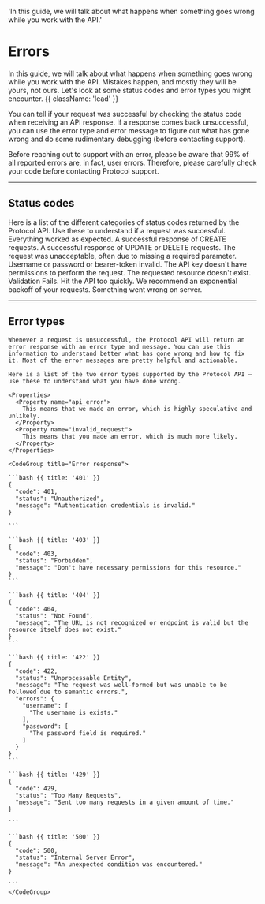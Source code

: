   'In this guide, we will talk about what happens when something goes wrong while you work with the API.'

# Errors

In this guide, we will talk about what happens when something goes wrong while you work with the API. Mistakes happen, and mostly they will be yours, not ours. Let's look at some status codes and error types you might encounter. {{ className: 'lead' }}

You can tell if your request was successful by checking the status code when receiving an API response. If a response comes back unsuccessful, you can use the error type and error message to figure out what has gone wrong and do some rudimentary debugging (before contacting support).

<Note>
  Before reaching out to support with an error, please be aware that 99% of all
  reported errors are, in fact, user errors. Therefore, please carefully check
  your code before contacting Protocol support.
</Note>

---

## Status codes

<Row>
  <Col>
    Here is a list of the different categories of status codes returned by the
    Protocol API. Use these to understand if a request was successful.
    <Properties>
      <Property name="200 - OK">Everything worked as expected.</Property>
      <Property name="201 - Created">
        A successful response of CREATE requests.
      </Property>
      <Property name="204 - No Content">
        A successful response of UPDATE or DELETE requests.
      </Property>
      <Property name="400 - Bad Request">
        The request was unacceptable, often due to missing a required parameter.
      </Property>
      <Property name="401 - Unauthorized">
        Username or password or bearer-token invalid.
      </Property>
      <Property name="403 - Forbidden">
        The API key doesn't have permissions to perform the request.
      </Property>
      <Property name="404 - Not Found">
        The requested resource doesn't exist.
      </Property>
      <Property name="422 - Unprocessable Entity">Validation Fails.</Property>
      <Property name="429 - Too Many Requests">
        Hit the API too quickly. We recommend an exponential backoff of your
        requests.
      </Property>
      <Property name="500 - Internal Server Error">
        Something went wrong on server.
      </Property>
    </Properties>
  </Col>
</Row>

---

## Error types

<Row>
  <Col>

    Whenever a request is unsuccessful, the Protocol API will return an error response with an error type and message. You can use this information to understand better what has gone wrong and how to fix it. Most of the error messages are pretty helpful and actionable.

    Here is a list of the two error types supported by the Protocol API — use these to understand what you have done wrong.

    <Properties>
      <Property name="api_error">
        This means that we made an error, which is highly speculative and unlikely.
      </Property>
      <Property name="invalid_request">
        This means that you made an error, which is much more likely.
      </Property>
    </Properties>

  </Col>
  <Col sticky>

    <CodeGroup title="Error response">

    ```bash {{ title: '401' }}
    {
      "code": 401,
      "status": "Unauthorized",
      "message": "Authentication credentials is invalid."
    }

    ```

    ```bash {{ title: '403' }}
    {
      "code": 403,
      "status": "Forbidden",
      "message": "Don't have necessary permissions for this resource."
    }
    ```

    ```bash {{ title: '404' }}
    {
      "code": 404,
      "status": "Not Found",
      "message": "The URL is not recognized or endpoint is valid but the resource itself does not exist."
    }
    ```

    ```bash {{ title: '422' }}
    {
      "code": 422,
      "status": "Unprocessable Entity",
      "message": "The request was well-formed but was unable to be followed due to semantic errors.",
      "errors": {
        "username": [
          "The username is exists."
        ],
        "password": [
          "The password field is required."
        ]
      }
    }
    ```

    ```bash {{ title: '429' }}
    {
      "code": 429,
      "status": "Too Many Requests",
      "message": "Sent too many requests in a given amount of time."
    }

    ```

    ```bash {{ title: '500' }}
    {
      "code": 500,
      "status": "Internal Server Error",
      "message": "An unexpected condition was encountered."
    }

    ```
    </CodeGroup>

  </Col>
</Row>
